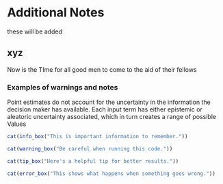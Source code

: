 # Additional Notes

these will be added

## xyz

Now is the TIme for all good men to come to the aid of their fellows

### Examples of warnings and notes

Point estimates do not account for the uncertainty in the information the decision maker has available.  Each input term has either epistemic or aleatoric uncertainty associated, which in turn creates a range of possible \textit{IRR} Values


```r
cat(info_box("This is important information to remember."))
```

```r
cat(warning_box("Be careful when running this code."))
```

```r
cat(tip_box("Here's a helpful tip for better results."))
```

```r
cat(error_box("This shows what happens when something goes wrong."))
```